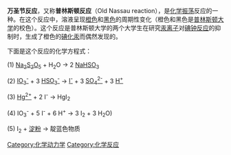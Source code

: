 {{unreferenced|time=2011-12-16T13:12:11+00:00}}
'''万圣节反应'''，又称'''普林斯顿反应'''（Old Nassau reaction），是[[化学振荡|化学振荡]]反应的一种。在这个反应中，溶液呈现[[橙色|橙色]]和[[黑色|黑色]]的周期性变化（橙色和黑色是[[普林斯顿大学|普林斯顿大学]]的校色）。这个反应是普林斯顿大学的两个大学生在研究[[汞离子|汞离子]]对[[碘钟反应|碘钟反应]]的抑制时，生成了橙色的[[碘化汞|碘化汞]]而偶然发现的。

下面是这个反应的化学方程式：

(1) [[焦亚硫酸钠|Na<sub>2</sub>S<sub>2</sub>O<sub>5</sub>]] + H<sub>2</sub>O → 2 [[亚硫酸氢钠|NaHSO<sub>3</sub>]]

(2) [[碘酸根离子|IO<sub>3</sub><sup>-</sup>]] + 3 [[亚硫酸氢根离子|HSO<sub>3</sub><sup>-</sup>]] → [[碘离子|I<sup>-</sup>]] + 3 [[硫酸根离子|SO<sub>4</sub><sup>2-</sup>]] + 3 [[氢离子|H<sup>+</sup>]]

(3) [[汞离子|Hg<sup>2+</sup>]] + 2 I<sup>-</sup> → HgI<sub>2</sub>

(4) IO<sub>3</sub><sup>-</sup> + 5 I<sup>-</sup> + 6 H<sup>+</sup> → 3 I<sub>2</sub> + 3 H<sub>2</sub>O)

(5) I<sub>2</sub> + [[淀粉|淀粉]] → 靛蓝色物质

[[Category:化学动力学|Category:化学动力学]]
[[Category:化学反应|Category:化学反应]]